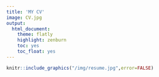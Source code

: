 ```yaml
---
title: 'MY CV'
image: CV.jpg
output:
  html_document:
    theme: flatly
    highlight: zenburn
    toc: yes
    toc_float: yes
---
```



```r
knitr::include_graphics("/img/resume.jpg",error=FALSE)

```

